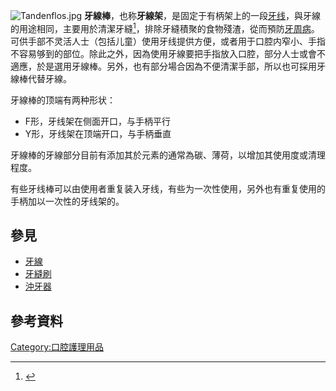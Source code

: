 
[[File:Tandenflos.jpg|thumb]]
'''牙線棒'''，也称'''牙線架'''，是固定于有柄架上的一段[[牙线|牙线]]，與牙線的用途相同，主要用於清潔牙縫<ref name="teens_02_02_01_02">{{cite web |title=使用牙線棒方法 |url=https://www.toothclub.gov.hk/chi/teens_02_02_01_02.html |website=牙齒俱樂部 |publisher=衛生署 |accessdate=2020-03-04 |archive-date=2020-03-04 |archive-url=https://web.archive.org/web/20200304084240/https://www.toothclub.gov.hk/chi/teens_02_02_01_02.html |dead-url=no }}</ref>，排除牙縫積聚的食物殘渣，從而預防[[牙周病|牙周病]]。可供手部不灵活人士（包括儿童）使用牙线提供方便，或者用于口腔内窄小、手指不容易够到的部位。除此之外，因為使用牙線要把手指放入口腔，部分人士或會不適應，於是選用牙線棒。另外，也有部分場合因為不便清潔手部，所以也可採用牙線棒代替牙線。

牙線棒的顶端有两种形状：
* F形，牙线架在侧面开口，与手柄平行
* Y形，牙线架在顶端开口，与手柄垂直

牙線棒的牙線部分目前有添加其於元素的通常為碳、薄荷，以增加其使用度或清理程度。

有些牙线棒可以由使用者重复装入牙线，有些为一次性使用，另外也有重复使用的手柄加以一次性的牙线架的。

== 參見 ==
*[[牙線|牙線]]
*[[牙縫刷|牙縫刷]]
*[[沖牙器|沖牙器]]

== 參考資料 ==
{{reflist|2}}

{{口腔衛生}}
[[Category:口腔護理用品|Category:口腔護理用品]]